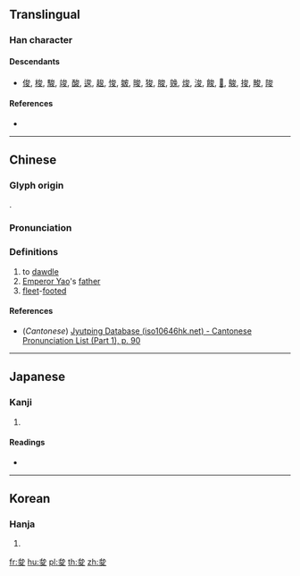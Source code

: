 ==Translingual==

===Han character===
{{Han char|rn=35|rad=夊|as=04|sn=7|four=|canj=ICHE|ids=⿳厶八夂, ⿱允夂}}

====Descendants====
* [[俊]], [[梭]], [[駿]], [[竣]], [[酸]], [[逡]], [[䞭]], [[悛]], [[皴]], [[晙]], [[狻]], [[脧]], [[㕙]], [[焌]], [[浚]], [[餕]], [[𠅣]], [[鵔]], [[捘]], [[畯]], [[陖]]

====References====
* {{Han ref|kx=0245.030|dkj=05711|dj=0485.210|hdz=20868.120|uh=590B|ud=22795}}

----

==Chinese==
{{zh-forms}}

===Glyph origin===
{{Han etym}}
{{Han compound|允|夊|c1=p|c2=s|t2=walk|ls=psc}}.

===Pronunciation===
{{zh-pron
|m=qūn
|c=ceon1
|mc=y
|oc=y
|ma=
|cat=v,pn,a
}}

===Definitions===
{{zh-hanzi}}

# to [[dawdle]]
# [[w:Emperor Yao|Emperor Yao]]'s [[father]]
# [[fleet]]-[[foot]]ed

====References====
* (''Cantonese'') [http://www.iso10646hk.net/jp/document/download.jsp Jyutping Database (iso10646hk.net) - Cantonese Pronunciation List (Part 1), p. 90]

----

==Japanese==

===Kanji===
{{ja-kanji|grade=|rs=夊04}}

# {{defn|lang=ja|sort=夊04}}

====Readings====
* {{ja-readings|on=[[しゅん]] (shun)|kun=[[おごりいる]] (ogoriiru), [[うずくまる]] (uzukumaru)}}

----

==Korean==

===Hanja===
{{ko-hanja|hangeul=준|rv=jun|mr=chun}}

# {{defn|lang=ko|sort=夊04}}

[[fr:夋]]
[[hu:夋]]
[[pl:夋]]
[[th:夋]]
[[zh:夋]]
